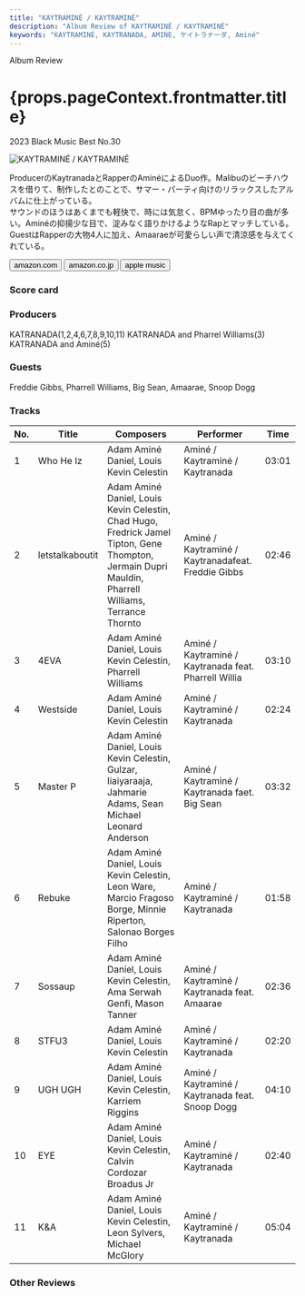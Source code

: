 ```yaml
---
title: "KAYTRAMINÉ / KAYTRAMINÉ"
description: "Album Review of KAYTRAMINÉ / KAYTRAMINÉ"
keywords: "KAYTRAMINÉ, KAYTRANADA, AMINE, ケイトラナーダ, Aminé"
---
```






<p className="largeP">Album Review</p>
<h1 className="h1--no--margin">{props.pageContext.frontmatter.title}</h1>
<p className="largeP">
  <Link to="/best50/2023/">2023 Black Music Best No.30</Link>
</p>

<Row  className="image-card-group">
	<Column colMd={3} colLg={4} noGutterMdLeft="">
       <ImageCard>

![KAYTRAMINÉ / KAYTRAMINÉ](../../images/cd/kaytramine1L.jpg)

</ImageCard>
	</Column>
	<Column colMd={4} colLg={8} noGutterMdLeft="">
		<p>
			ProducerのKaytranadaとRapperのAminéによるDuo作。Malibuのビーチハウスを借りて、制作したとのことで、サマー・パーティ向けのリラックスしたアルバムに仕上がっている。
			<br/>サウンドのほうはあくまでも軽快で、時には気怠く、BPMゆったり目の曲が多い。Aminéの抑揚少な目で、淀みなく語りかけるようなRapとマッチしている。
			<br/>GuestはRapperの大物4人に加え、Amaaraeが可愛らしい声で清涼感を与えてくれている。
		</p>
		<div>
		  <Button className="button-right-mergin"  href="https://amzn.to/46mPAQX" renderIcon={ArrowUpRight} size='sm' kind='primary'>
  	    amazon.com
  	  </Button>
			<Button className="button-right-mergin"  href="https://amzn.to/3RLj1YB" renderIcon={ArrowUpRight} size='sm' kind='secondary'>
  	    amazon.co.jp
  	  </Button>
			<Button className="button-right-mergin"  href="https://apple.co/3tq6gst" renderIcon={ArrowUpRight} size='sm' kind='tertiary'>
  	    apple music
  	  </Button>
  	</div>
		<AdvJS2/>
	</Column>
</Row>
<Row >
	<Column colMd={4} colLg={4} noGutterMdLeft="">
		<div>
		  <h3>Score card</h3>
			<SliderJS1 value="4" />
		  <SliderJS2 value="1" />
			<SliderJS3 value="1" />
		  <SliderJS4 value="8" />
		</div>
	</Column>
	<Column colMd={8} colLg={8} noGutterMdLeft="">
		<div>
			<h3>Producers</h3>
			<p>
				KATRANADA(1,2,4,6,7,8,9,10,11)
				KATRANADA and Pharrel Williams(3)
				KATRANADA and Aminé(5)
			</p>
			<h3>Guests</h3>
			<p>
				Freddie Gibbs, Pharrell Williams, Big Sean, Amaarae, Snoop Dogg
			</p>
		</div>
	</Column>
</Row>

<h3>Tracks</h3>

| No. | Title           | Composers                                                                                                                                            | Performer                                             | Time  |
| --- | --------------- | ---------------------------------------------------------------------------------------------------------------------------------------------------- | ----------------------------------------------------- | ----- |
| 1   | Who He Iz       | Adam Aminé Daniel, Louis Kevin Celestin                                                                                                              | Aminé / Kaytraminé / Kaytranada                       | 03:01 |
| 2   | letstalkaboutit | Adam Aminé Daniel, Louis Kevin Celestin, Chad Hugo, Fredrick Jamel Tipton, Gene Thompton, Jermain Dupri Mauldin, Pharrell Williams, Terrance Thornto | Aminé / Kaytraminé / Kaytranadafeat. Freddie Gibbs    | 02:46 |
| 3   | 4EVA            | Adam Aminé Daniel, Louis Kevin Celestin, Pharrell Williams                                                                                           | Aminé / Kaytraminé / Kaytranada feat. Pharrell Willia | 03:10 |
| 4   | Westside        | Adam Aminé Daniel, Louis Kevin Celestin                                                                                                              | Aminé / Kaytraminé / Kaytranada                       | 02:24 |
| 5   | Master P        | Adam Aminé Daniel, Louis Kevin Celestin, Gulzar, Iiaiyaraaja, Jahmarie Adams, Sean Michael Leonard Anderson                                          | Aminé / Kaytraminé / Kaytranada faet. Big Sean        | 03:32 |
| 6   | Rebuke          | Adam Aminé Daniel, Louis Kevin Celestin, Leon Ware, Marcio Fragoso Borge, Minnie Riperton, Salonao Borges Filho                                      | Aminé / Kaytraminé / Kaytranada                       | 01:58 |
| 7   | Sossaup         | Adam Aminé Daniel, Louis Kevin Celestin, Ama Serwah Genfi, Mason Tanner                                                                              | Aminé / Kaytraminé / Kaytranada feat. Amaarae         | 02:36 |
| 8   | STFU3           | Adam Aminé Daniel, Louis Kevin Celestin                                                                                                              | Aminé / Kaytraminé / Kaytranada                       | 02:20 |
| 9   | UGH UGH         | Adam Aminé Daniel, Louis Kevin Celestin, Karriem Riggins                                                                                             | Aminé / Kaytraminé / Kaytranada feat. Snoop Dogg      | 04:10 |
| 10  | EYE             | Adam Aminé Daniel, Louis Kevin Celestin, Calvin Cordozar Broadus Jr                                                                                  | Aminé / Kaytraminé / Kaytranada                       | 02:40 |
| 11  | K&A             | Adam Aminé Daniel, Louis Kevin Celestin, Leon Sylvers, Michael McGlory                                                                               | Aminé / Kaytraminé / Kaytranada                       | 05:04 |

<h3>Other Reviews</h3>

<Row>
  <Column colMd={3} colLg={3} noGutterMdLeft>
    <Review1 />
  </Column>
</Row>

<AdvJS3 />